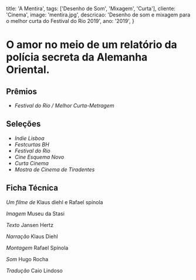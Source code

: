   title: 'A Mentira',
  tags: ['Desenho de Som', 'Mixagem', 'Curta'],
  cliente: 'Cinema',
  image: 'mentira.jpg',
  descricao: 'Desenho de som e mixagem para o melhor curta do Festival do Rio 2019',
  ano: '2019',
}

# O amor no meio de um relatório da polícia secreta da Alemanha Oriental.

## Prêmios
- _Festival do Rio / Melhor Curta-Metragem_

## Seleções
- _Indie Lisboa_
- _Festcurtas BH_
- _Festival do Rio_
- _Cine Esquema Novo_
- _Curta Cinema_
- _Mostra de Cinema de Tiradentes_

## Ficha Técnica

<i>Um filme de
</i>Klaus diehl e Rafael spínola

<i>Imagem</i>
Museu da Stasi

<i>Texto</i>
Jansen Hertz

<i>Narração</i>
Klaus Diehl

<i>Montagem</i>
Rafael Spínola

<i>Som</i>
Hugo Rocha

<i>Tradução</i>
Caio Lindoso

